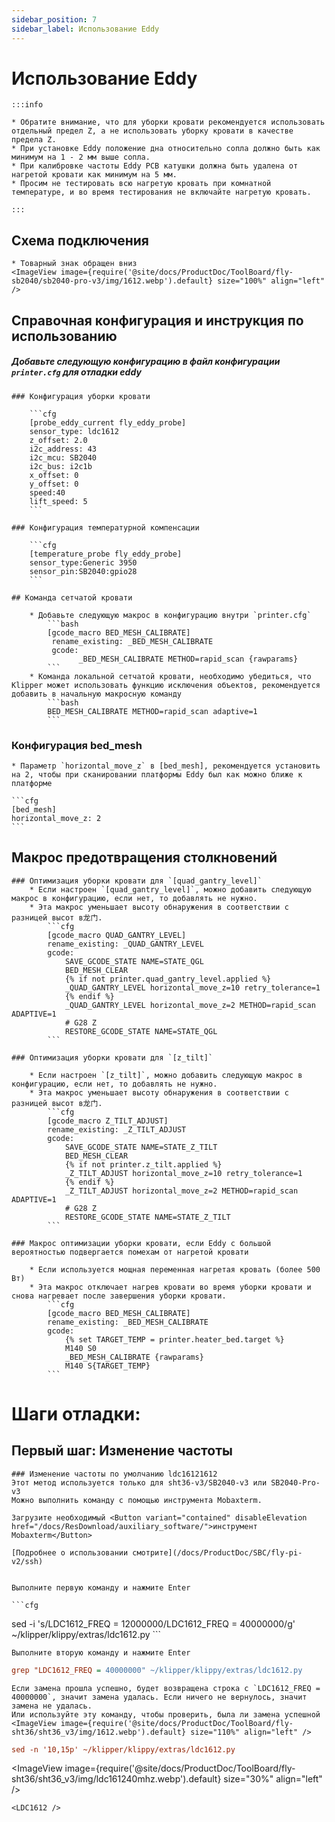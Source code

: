 ```yaml
---
sidebar_position: 7
sidebar_label: Использование Eddy
---
```




# Использование Eddy

    :::info

    * Обратите внимание, что для уборки кровати рекомендуется использовать отдельный предел Z, а не использовать уборку кровати в качестве предела Z.
    * При установке Eddy положение дна относительно сопла должно быть как минимум на 1 - 2 мм выше сопла.
    * При калибровке частоты Eddy PCB катушки должна быть удалена от нагретой кровати как минимум на 5 мм.
    * Просим не тестировать всю нагретую кровать при комнатной температуре, и во время тестирования не включайте нагретую кровать.

    :::

## Схема подключения

    * Товарный знак обращен вниз
    <ImageView image={require('@site/docs/ProductDoc/ToolBoard/fly-sb2040/sb2040-pro-v3/img/1612.webp').default} size="100%" align="left" />


## Справочная конфигурация и инструкция по использованию

##### Добавьте следующую конфигурацию в файл конфигурации `printer.cfg` для отладки eddy

    ### Конфигурация уборки кровати

        ```cfg
        [probe_eddy_current fly_eddy_probe]
        sensor_type: ldc1612
        z_offset: 2.0
        i2c_address: 43
        i2c_mcu: SB2040
        i2c_bus: i2c1b
        x_offset: 0
        y_offset: 0
        speed:40
        lift_speed: 5
        ```

    ### Конфигурация температурной компенсации

        ```cfg
        [temperature_probe fly_eddy_probe]
        sensor_type:Generic 3950
        sensor_pin:SB2040:gpio28
        ```

    ## Команда сетчатой кровати

        * Добавьте следующую макрос в конфигурацию внутри `printer.cfg`
            ```bash
            [gcode_macro BED_MESH_CALIBRATE]
             rename_existing: _BED_MESH_CALIBRATE
             gcode: 
                   _BED_MESH_CALIBRATE METHOD=rapid_scan {rawparams}
            ```
        * Команда локальной сетчатой кровати, необходимо убедиться, что Klipper может использовать функцию исключения объектов, рекомендуется добавить в начальную макросную команду
            ```bash
            BED_MESH_CALIBRATE METHOD=rapid_scan adaptive=1 
            ```

### Конфигурация bed_mesh

    * Параметр `horizontal_move_z` в [bed_mesh], рекомендуется установить на 2, чтобы при сканировании платформы Eddy был как можно ближе к платформе

    ```cfg
    [bed_mesh]
    horizontal_move_z: 2
    ```
## Макрос предотвращения столкновений

    ### Оптимизация уборки кровати для `[quad_gantry_level]`
        * Если настроен `[quad_gantry_level]`, можно добавить следующую макрос в конфигурацию, если нет, то добавлять не нужно.
        * Эта макрос уменьшает высоту обнаружения в соответствии с разницей высот в龙门.
            ```cfg
            [gcode_macro QUAD_GANTRY_LEVEL]
            rename_existing: _QUAD_GANTRY_LEVEL
            gcode:
                SAVE_GCODE_STATE NAME=STATE_QGL
                BED_MESH_CLEAR
                {% if not printer.quad_gantry_level.applied %}
                _QUAD_GANTRY_LEVEL horizontal_move_z=10 retry_tolerance=1
                {% endif %}
                _QUAD_GANTRY_LEVEL horizontal_move_z=2 METHOD=rapid_scan ADAPTIVE=1
                # G28 Z
                RESTORE_GCODE_STATE NAME=STATE_QGL
            ```

    ### Оптимизация уборки кровати для `[z_tilt]`

        * Если настроен `[z_tilt]`, можно добавить следующую макрос в конфигурацию, если нет, то добавлять не нужно.
        * Эта макрос уменьшает высоту обнаружения в соответствии с разницей высот в龙门.
            ```cfg
            [gcode_macro Z_TILT_ADJUST]
            rename_existing: _Z_TILT_ADJUST
            gcode:
                SAVE_GCODE_STATE NAME=STATE_Z_TILT
                BED_MESH_CLEAR
                {% if not printer.z_tilt.applied %}
                _Z_TILT_ADJUST horizontal_move_z=10 retry_tolerance=1
                {% endif %}
                _Z_TILT_ADJUST horizontal_move_z=2 METHOD=rapid_scan ADAPTIVE=1
                # G28 Z
                RESTORE_GCODE_STATE NAME=STATE_Z_TILT
            ```

    ### Макрос оптимизации уборки кровати, если Eddy с большой вероятностью подвергается помехам от нагретой кровати

        * Если используется мощная переменная нагретая кровать (более 500 Вт)
        * Эта макрос отключает нагрев кровати во время уборки кровати и снова нагревает после завершения уборки кровати.
            ```cfg
            [gcode_macro BED_MESH_CALIBRATE]
            rename_existing: _BED_MESH_CALIBRATE
            gcode:
                {% set TARGET_TEMP = printer.heater_bed.target %}
                M140 S0
                _BED_MESH_CALIBRATE {rawparams}
                M140 S{TARGET_TEMP}
            ```

   # Шаги отладки: 
   ## Первый шаг: Изменение частоты

    ### Изменение частоты по умолчанию ldc16121612
    Этот метод используется только для sht36-v3/SB2040-v3 или SB2040-Pro-v3
    Можно выполнить команду с помощью инструмента Mobaxterm.

    Загрузите необходимый <Button variant="contained" disableElevation href="/docs/ResDownload/auxiliary_software/">инструмент Mobaxterm</Button>

    [Подробнее о использовании смотрите](/docs/ProductDoc/SBC/fly-pi-v2/ssh)


    Выполните первую команду и нажмите Enter

    ```cfg
sed -i 's/LDC1612_FREQ = 12000000/LDC1612_FREQ = 40000000/g' ~/klipper/klippy/extras/ldc1612.py
    ```

    Выполните вторую команду и нажмите Enter
  ```cfg
grep "LDC1612_FREQ = 40000000" ~/klipper/klippy/extras/ldc1612.py
  ```
    Если замена прошла успешно, будет возвращена строка с `LDC1612_FREQ = 40000000`, значит замена удалась. Если ничего не вернулось, значит замена не удалась.
    Или используйте эту команду, чтобы проверить, была ли замена успешной
    <ImageView image={require('@site/docs/ProductDoc/ToolBoard/fly-sht36/sht36_v3/img/1612.webp').default} size="110%" align="left" />
```cfg
sed -n '10,15p' ~/klipper/klippy/extras/ldc1612.py
```
   <ImageView image={require('@site/docs/ProductDoc/ToolBoard/fly-sht36/sht36_v3/img/ldc161240mhz.webp').default} size="30%" align="left" />

    <LDC1612 />

 